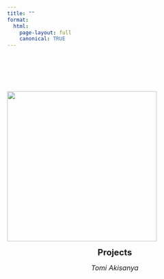 ```yaml
---
title: ""
format:
  html:
    page-layout: full
    canonical: TRUE
---
```


::: {style="float: center; margin-top: 100px;"}
![](images/ace_of_spades_2-03.png){fig-align="center" width="3.65in"}
:::

::: {style="text-align: center;"}
[**Projects**]{style="font-size: 20px;"}

[*Tomi Akisanya*]{style="font-size: 16px;"}
:::

